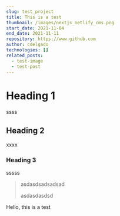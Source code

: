 ```yaml
---
slug: test_project
title: This is a test
thumbnail: /images/nextjs_netlify_cms.png
start_date: 2021-11-04
end_date: 2021-11-11
repository: https://www.github.com
author: cdelgado
technologies: []
related_posts:
  - test-image
  - test-post
---
```

# Heading 1

ssss

## Heading 2

xxxx

### Heading 3

sssss

> asdasdsadsadsad
>
> asdasdasdsd



Hello, this is a test